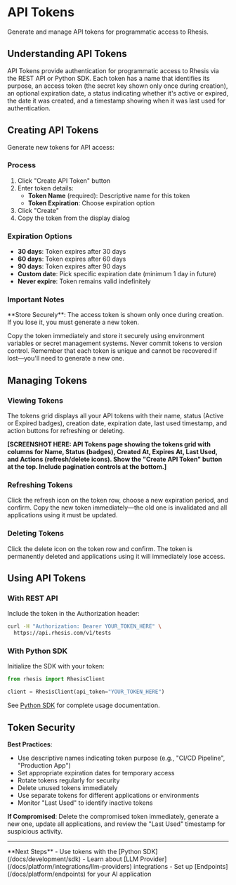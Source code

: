 # API Tokens

Generate and manage API tokens for programmatic access to Rhesis.

## Understanding API Tokens

API Tokens provide authentication for programmatic access to Rhesis via the REST API or Python SDK. Each token has a name that identifies its purpose, an access token (the secret key shown only once during creation), an optional expiration date, a status indicating whether it's active or expired, the date it was created, and a timestamp showing when it was last used for authentication.

## Creating API Tokens

Generate new tokens for API access:

### Process

1. Click "Create API Token" button
2. Enter token details:
   - **Token Name** (required): Descriptive name for this token
   - **Token Expiration**: Choose expiration option
3. Click "Create"
4. Copy the token from the display dialog

### Expiration Options

- **30 days**: Token expires after 30 days
- **60 days**: Token expires after 60 days
- **90 days**: Token expires after 90 days
- **Custom date**: Pick specific expiration date (minimum 1 day in future)
- **Never expire**: Token remains valid indefinitely

### Important Notes

<Callout type="warning">
  **Store Securely**: The access token is shown only once during creation. If you lose it, you must generate a new token.
</Callout>

Copy the token immediately and store it securely using environment variables or secret management systems. Never commit tokens to version control. Remember that each token is unique and cannot be recovered if lost—you'll need to generate a new one.

## Managing Tokens

### Viewing Tokens

The tokens grid displays all your API tokens with their name, status (Active or Expired badges), creation date, expiration date, last used timestamp, and action buttons for refreshing or deleting.

**[SCREENSHOT HERE: API Tokens page showing the tokens grid with columns for Name, Status (badges), Created At, Expires At, Last Used, and Actions (refresh/delete icons). Show the "Create API Token" button at the top. Include pagination controls at the bottom.]**

### Refreshing Tokens

Click the refresh icon on the token row, choose a new expiration period, and confirm. Copy the new token immediately—the old one is invalidated and all applications using it must be updated.

### Deleting Tokens

Click the delete icon on the token row and confirm. The token is permanently deleted and applications using it will immediately lose access.

## Using API Tokens

### With REST API

Include the token in the Authorization header:

```bash
curl -H "Authorization: Bearer YOUR_TOKEN_HERE" \
  https://api.rhesis.com/v1/tests
```

### With Python SDK

Initialize the SDK with your token:

```python
from rhesis import RhesisClient

client = RhesisClient(api_token="YOUR_TOKEN_HERE")
```

See [Python SDK](/docs/development/sdk) for complete usage documentation.

## Token Security

**Best Practices**:

- Use descriptive names indicating token purpose (e.g., "CI/CD Pipeline", "Production App")
- Set appropriate expiration dates for temporary access
- Rotate tokens regularly for security
- Delete unused tokens immediately
- Use separate tokens for different applications or environments
- Monitor "Last Used" to identify inactive tokens

**If Compromised**: Delete the compromised token immediately, generate a new one, update all applications, and review the "Last Used" timestamp for suspicious activity.

---

<Callout type="default">
  **Next Steps**
  - Use tokens with the [Python SDK](/docs/development/sdk)
  - Learn about [LLM Provider](/docs/platform/integrations/llm-providers) integrations
  - Set up [Endpoints](/docs/platform/endpoints) for your AI application
</Callout>

